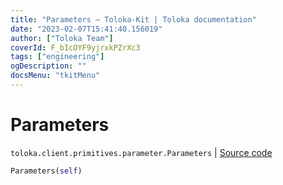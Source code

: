 ```yaml
---
title: "Parameters — Toloka-Kit | Toloka documentation"
date: "2023-02-07T15:41:40.156019"
author: ["Toloka Team"]
coverId: F_bIcOYF9yjrxkPZrXc3
tags: ["engineering"]
ogDescription: ""
docsMenu: "tkitMenu"
---
```


# Parameters
`toloka.client.primitives.parameter.Parameters` | [Source code](https://github.com/Toloka/toloka-kit/blob/v1.1.3/src/client/primitives/parameter.py#L4)

```python
Parameters(self)
```